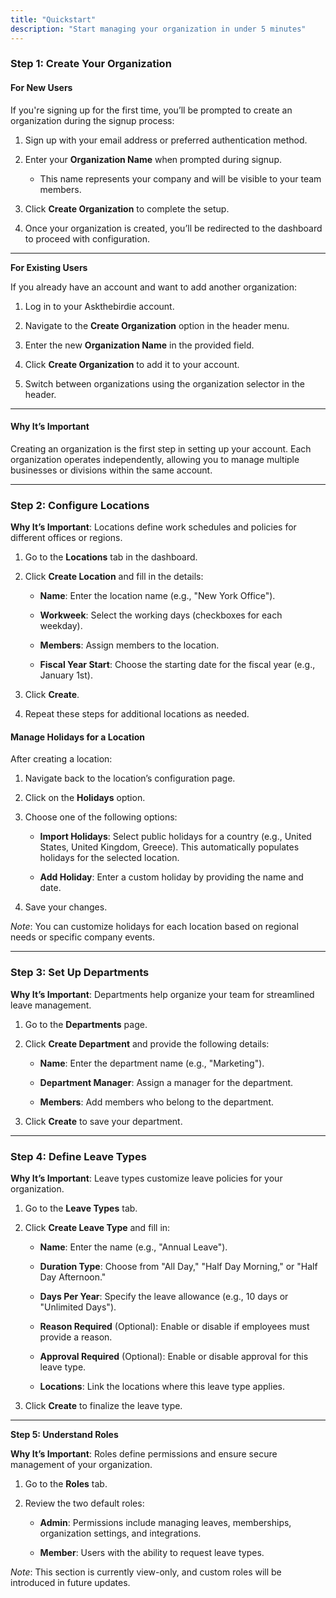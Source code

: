 ```yaml
---
title: "Quickstart"
description: "Start managing your organization in under 5 minutes"
---
```


### **Step 1: Create Your Organization**

#### **For New Users**

If you're signing up for the first time, you’ll be prompted to create an organization during the signup process:

1. Sign up with your email address or preferred authentication method.

2. Enter your **Organization Name** when prompted during signup.

   * This name represents your company and will be visible to your team members.

3. Click **Create Organization** to complete the setup.

4. Once your organization is created, you’ll be redirected to the dashboard to proceed with configuration.

***

**For Existing Users**

If you already have an account and want to add another organization:

1. Log in to your Askthebirdie account.

2. Navigate to the **Create Organization** option in the header menu.

3. Enter the new **Organization Name** in the provided field.

4. Click **Create Organization** to add it to your account.

5. Switch between organizations using the organization selector in the header.

***

#### Why It’s Important

Creating an organization is the first step in setting up your account. Each organization operates independently, allowing you to manage multiple businesses or divisions within the same account.



***

### **Step 2: Configure Locations**

**Why It’s Important**: Locations define work schedules and policies for different offices or regions.

1. Go to the **Locations** tab in the dashboard.

2. Click **Create Location** and fill in the details:

   * **Name**: Enter the location name (e.g., "New York Office").

   * **Workweek**: Select the working days (checkboxes for each weekday).

   * **Members**: Assign members to the location.

   * **Fiscal Year Start**: Choose the starting date for the fiscal year (e.g., January 1st).

3. Click **Create**.

4. Repeat these steps for additional locations as needed.

#### **Manage Holidays for a Location**

After creating a location:

1. Navigate back to the location’s configuration page.

2. Click on the **Holidays** option.

3. Choose one of the following options:

   * **Import Holidays**: Select public holidays for a country (e.g., United States, United Kingdom, Greece). This automatically populates holidays for the selected location.

   * **Add Holiday**: Enter a custom holiday by providing the name and date.

4. Save your changes.

*Note*: You can customize holidays for each location based on regional needs or specific company events.

***

### **Step 3: Set Up Departments**

**Why It’s Important**: Departments help organize your team for streamlined leave management.

1. Go to the **Departments** page.

2. Click **Create Department** and provide the following details:

   * **Name**: Enter the department name (e.g., "Marketing").

   * **Department Manager**: Assign a manager for the department.

   * **Members**: Add members who belong to the department.

3. Click **Create** to save your department.

***

### **Step 4: Define Leave Types**

**Why It’s Important**: Leave types customize leave policies for your organization.

1. Go to the **Leave Types** tab.

2. Click **Create Leave Type** and fill in:

   * **Name**: Enter the name (e.g., "Annual Leave").

   * **Duration Type**: Choose from "All Day," "Half Day Morning," or "Half Day Afternoon."

   * **Days Per Year**: Specify the leave allowance (e.g., 10 days or "Unlimited Days").

   * **Reason Required** (Optional): Enable or disable if employees must provide a reason.

   * **Approval Required** (Optional): Enable or disable approval for this leave type.

   * **Locations**: Link the locations where this leave type applies.

3. Click **Create** to finalize the leave type.

***

**Step 5: Understand Roles**

**Why It’s Important**: Roles define permissions and ensure secure management of your organization.

1. Go to the **Roles** tab.

2. Review the two default roles:

   * **Admin**: Permissions include managing leaves, memberships, organization settings, and integrations.

   * **Member**: Users with the ability to request leave types.

*Note*: This section is currently view-only, and custom roles will be introduced in future updates.